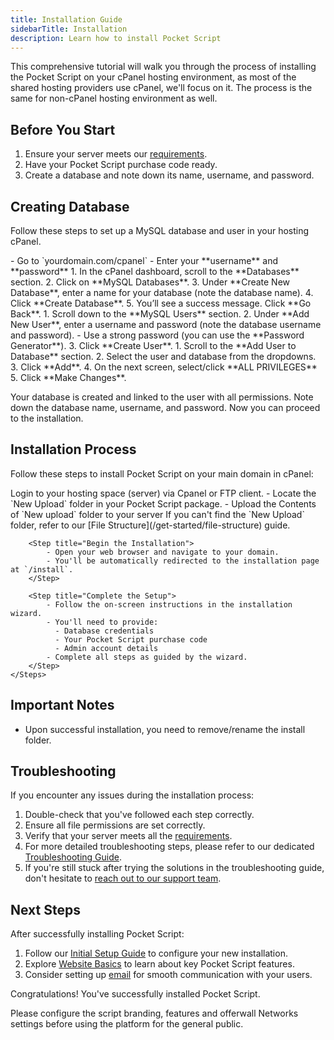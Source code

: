 ```yaml
---
title: Installation Guide
sidebarTitle: Installation
description: Learn how to install Pocket Script
---
```


This comprehensive tutorial will walk you through the process of installing the Pocket Script on your cPanel hosting environment, as most of the shared hosting providers use cPanel, we'll focus on it. The process is the same for non-cPanel hosting environment as well.

## Before You Start

1. Ensure your server meets our [requirements](/get-started/server-requirements).
2. Have your Pocket Script purchase code ready.
3. Create a database and note down its name, username, and password.

## Creating Database

Follow these steps to set up a MySQL database and user in your hosting cPanel.

<Steps>
  <Step title="Log in to cPanel">
    - Go to `yourdomain.com/cpanel`
    - Enter your **username** and **password**
  </Step>

  <Step title="Create a Database">
    1. In the cPanel dashboard, scroll to the **Databases** section.
    2. Click on **MySQL Databases**.
    3. Under **Create New Database**, enter a name for your database (note the database name).
    4. Click **Create Database**.
    5. You’ll see a success message. Click **Go Back**.
  </Step>

  <Step title="Create a Database User">
    1. Scroll down to the **MySQL Users** section.
    2. Under **Add New User**, enter a username and password (note the database username and password).
       - Use a strong password (you can use the **Password Generator**).
    3. Click **Create User**.
  </Step>

  <Step title="Add User to Database">
    1. Scroll to the **Add User to Database** section.
    2. Select the user and database from the dropdowns.
    3. Click **Add**.
    4. On the next screen, select/click **ALL PRIVILEGES**
    5. Click **Make Changes**.
  </Step>

Your database is created and linked to the user with all permissions. Note down the database name, username, and password. Now you can proceed to the installation.

## Installation Process

Follow these steps to install Pocket Script on your main domain in cPanel:

<Steps>
  <Step title="Upload the Archive">
    Login to your hosting space (server) via Cpanel or FTP client.
  </Step>

  <Step title="Upload the Files">
    - Locate the `New Upload` folder in your Pocket Script package.
    - Upload the Contents of `New upload` folder to your server
    <Note>If you can't find the `New Upload` folder, refer to our [File Structure](/get-started/file-structure) guide.</Note>
  </Step>

        <Step title="Begin the Installation">
            - Open your web browser and navigate to your domain.
            - You'll be automatically redirected to the installation page at `/install`.
        </Step>
        
        <Step title="Complete the Setup">
            - Follow the on-screen instructions in the installation wizard.
            - You'll need to provide:
              - Database credentials
              - Your Pocket Script purchase code
              - Admin account details
            - Complete all steps as guided by the wizard.
        </Step>
    </Steps>

## Important Notes

- Upon successful installation, you need to remove/rename the install folder.

## Troubleshooting

If you encounter any issues during the installation process:

1. Double-check that you've followed each step correctly.
2. Ensure all file permissions are set correctly.
3. Verify that your server meets all the [requirements](/get-started/server-requirements).
4. For more detailed troubleshooting steps, please refer to our dedicated [Troubleshooting Guide](/get-started/troubleshooting).
5. If you're still stuck after trying the solutions in the troubleshooting guide, don't hesitate to [reach out to our support team](https://droidoxy.com/support/).

## Next Steps

After successfully installing Pocket Script:

1. Follow our [Initial Setup Guide](/get-started/initial-setup) to configure your new installation.
2. Explore [Website Basics](/website-basics/essentials) to learn about key Pocket Script features.
3. Consider setting up [email](/email/mailer) for smooth communication with your users.

Congratulations! You've successfully installed Pocket Script. 

Please configure the script branding, features and offerwall Networks settings before using the platform for the general public.
